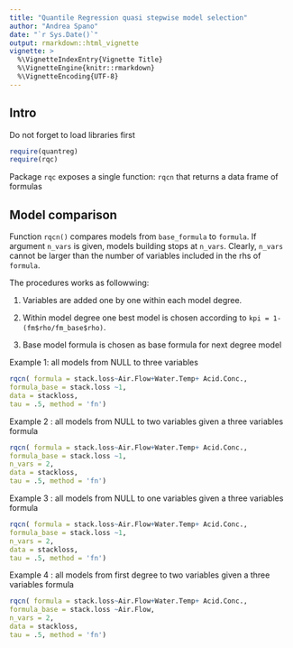 ```yaml
---
title: "Quantile Regression quasi stepwise model selection"
author: "Andrea Spano"
date: "`r Sys.Date()`"
output: rmarkdown::html_vignette
vignette: >
  %\VignetteIndexEntry{Vignette Title}
  %\VignetteEngine{knitr::rmarkdown}
  %\VignetteEncoding{UTF-8}
---
```



## Intro

Do not forget to load libraries first

```r
require(quantreg)
require(rqc)
```

Package `rqc` exposes a single function: `rqcn` that returns a data frame of formulas 

## Model comparison 

Function `rqcn()` compares models from `base_formula` to `formula`. If argument `n_vars` is given, models building stops at `n_vars`. Clearly, `n_vars` cannot be larger than the number of variables included in the rhs of `formula`. 

The procedures works as followwing:

1. Variables are added one by one within each model degree. 

2. Within model degree one best model is chosen according to `kpi = 1-(fm$rho/fm_base$rho)`. 

3. Base model formula is chosen as base formula for next degree model


Example 1: all models from NULL to three variables 
```r
rqcn( formula = stack.loss~Air.Flow+Water.Temp+ Acid.Conc.,
formula_base = stack.loss ~1,
data = stackloss,
tau = .5, method = 'fn')
```

Example 2 : all models from NULL to two variables given a three variables formula 
```r
rqcn( formula = stack.loss~Air.Flow+Water.Temp+ Acid.Conc.,
formula_base = stack.loss ~1,
n_vars = 2,
data = stackloss,
tau = .5, method = 'fn')
```

Example 3 : all models from NULL to one variables given a three variables formula 
```r
rqcn( formula = stack.loss~Air.Flow+Water.Temp+ Acid.Conc.,
formula_base = stack.loss ~1,
n_vars = 2,
data = stackloss,
tau = .5, method = 'fn')
```

Example 4 : all models from first degree to two variables given a three variables formula 
```r
rqcn( formula = stack.loss~Air.Flow+Water.Temp+ Acid.Conc.,
formula_base = stack.loss ~Air.Flow,
n_vars = 2,
data = stackloss,
tau = .5, method = 'fn')
```
